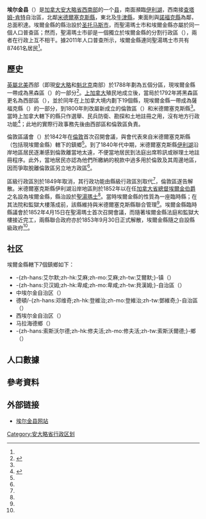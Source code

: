 {{noteTA
|1=zh-hans:埃尔金;zh-hk:伊利近;zh-mo:伊利近;zh-tw:埃爾金;
|2=zh-hans:米德尔塞克斯;zh-hk:美度息士;zh-mo:美度息士;zh-tw:米德爾塞克斯;
|3=zh-hans:查塔姆-肯特;zh-hk:漆咸-根德;zh-mo:漆咸-根德;zh-tw:查塔姆-肯特;
|4=zh-hans:圣托马斯;zh-hk:聖湯瑪士;zh-mo:聖湯瑪士;zh-tw:聖湯瑪士;
}}
{{Infobox settlement
|official_name           = 埃爾金縣
|native_name             = {{lang|en|Elgin County}}
|settlement_type         = [[安大略省行政区划|县（上层次）]]
|nickname                =
|motto                   =
|image_skyline           = 
|imagesize               =
|image_caption           = 
|image_flag              =
|image_seal              =
|image_map               = Map of Ontario ELGIN.svg
|mapsize                 = 280px
|map_caption             = 埃爾金縣在安大略省的位置
|coordinates_display     = inline,title
|coordinates_region      = CA-ON
|subdivision_type        = 國家
|subdivision_type1       = [[加拿大行政區劃|省]]
|subdivision_name        = {{CAN}}
|subdivision_name1       = {{ON}}
|leader_title            = 
|leader_name             =
|established_title       = 成立
|established_date        = 1852年
|area_footnotes          = <ref name="cp2011a"/>
|area_total_km2          =
|area_land_km2           = 1880.90
|area_water_km2          =
|area_water_percent      =
|area_urban_km2          =
|population_as_of        = 2011年
|population_note         =
|population_total        = 87461
|population_footnotes    = <ref name="cp2011a">{{cite web |url=http://www12.statcan.gc.ca/census-recensement/2011/dp-pd/prof/details/page.cfm?Lang=E&Geo1=CD&Code1=3534&Geo2=PR&Code2=35&Data=Count&SearchText=elgin&SearchType=Begins&SearchPR=35&B1=All&Custom=&TABID=1 |title=Elgin County census profile |publisher=Statistics Canada |work=Canada 2011 Census |accessdate=2014-03-27 |archive-date=2016-09-14 |archive-url=https://web.archive.org/web/20160914101955/http://www12.statcan.gc.ca/census-recensement/2011/dp-pd/prof/details/page.cfm?Lang=E&Geo1=CD&Code1=3534&Geo2=PR&Code2=35&Data=Count&SearchText=elgin&SearchType=Begins&SearchPR=35&B1=All&Custom=&TABID=1 |dead-url=no }}</ref>
|population_metro       =
|population_urban       =
|population_density_km2 = 46.5
|timezone               = [[北美東部時區|EST]]
|utc_offset             = −5
|timezone_DST           = [[北美東部時區|EDT]]
|utc_offset_DST         = −4
|latd=42 |latm=45 |latNS=N
|longd=81 |longm=10 |longEW=W
|elevation_m            =
|website                = [http://www.elgincounty.ca/ elgincounty.ca]
|footnotes              =
}}

'''埃尔金县'''（{{lang-en|Elgin County}}）是[[加拿大|加拿大]][[安大略省|安大略省]][[南安大略|西南部]]的一个[[安大略省行政區劃|县]]，南面瀕臨[[伊利湖|伊利湖]]，西南接[[查塔姆-肯特|查塔姆-肯特]]自治區，北鄰[[米德爾塞克斯縣_(安大略省)|米德爾塞克斯縣]]，東北及[[牛津縣_(安大略省)|牛津縣]]，東面則與[[諾福克縣_(安大略省)|諾福克縣]]為鄰，总面积達{{convert|1880.90|km2|mi2}}。埃爾金縣的縣治設於[[聖湯瑪士_(安大略省)|圣托马斯市]]，而聖湯瑪士市和埃爾金縣亦屬於同一個人口普查區；然而，聖湯瑪士市卻是一個獨立於埃爾金縣的分割行政區（{{lang|en|separated municipality}}），兩者在行政上互不相干。據2011年人口普查所示，埃爾金縣連同聖湯瑪士市共有87461名居民<ref name="cp2011a"/>。

== 歷史 ==
[[英屬北美|英屬北美]]西部（即現[[安大略|安大略]]和[[魁北克|魁北克]]南部）於1788年劃為五個分區，現埃爾金縣一帶成為黑森區（{{lang|en|District of Hesse}}）的一部分<ref name="hist">{{cite web |url=http://www.elgincounty.ca/sites/www.elgincounty.ca/files/documents/2012/CountyHistory.pdf |title=Administrative History of the County of Elgin |work=埃爾金縣政府 |accessdate=2014-03-27 |deadurl=yes |archiveurl=https://web.archive.org/web/20140224083951/http://www.elgincounty.ca/sites/www.elgincounty.ca/files/documents/2012/CountyHistory.pdf |archivedate=2014-02-24 }}</ref>。[[上加拿大|上加拿大]]殖民地成立後，當局於1792年將黑森區更名為西部區（{{lang|en|District of Western}}），並於同年在上加拿大境内劃下19個縣，現埃爾金縣一帶成為薩福克縣（{{lang|en|Suffolk County}}）的一部分，到1800年則改屬新成立的倫敦區（{{lang|en|District of London}}）和米德爾塞克斯縣<ref name="hist"/>。當時上加拿大轄下的縣只作選舉、民兵防衛、勘探和土地註冊之用，沒有地方行政功能<ref name="MoGS">{{cite web |url=http://www.archives.gov.on.ca/en/maps/ontario-districts.aspx |title=The Changing Shape of Ontario: Early Districts and Counties 1788-1899 |work=安大略省政府 |accessdate=2014-03-26 |date=2011-12-28 |archive-date=2014-03-05 |archive-url=https://web.archive.org/web/20140305172430/http://www.archives.gov.on.ca/en/maps/ontario-districts.aspx |dead-url=yes }}</ref>；此地的實際行政事務先後由西部區和倫敦區負責。

倫敦區議會（{{lang|en|London District Council}}）於1842年在[[倫敦_(加拿大)|倫敦]]首次召開會議，與會代表來自米德爾塞克斯縣（包括現埃爾金縣）轄下的鎮鄉<ref name="hist"/>。到了1840年代中期，米德爾塞克斯縣[[伊利湖|伊利湖]]沿岸地區居民逐漸感到倫敦離當地太遠，不便當地居民到法庭出席聆訊或辦理土地註冊程序。此外，當地居民亦認為他們所繳納的稅款中過多用於倫敦及其周邊地區，因而爭取脫離倫敦區另立地方政區<ref name="hist"/>。

區級行政區別於1849年取消，其行政功能由縣級行政區別取代<ref name="MoGS"/>，倫敦區遂告解散。米德爾塞克斯縣伊利湖沿岸地區則於1852年以在任[[加拿大省|加拿大省]][[加拿大總督|總督]][[詹姆斯·布魯斯，第八代額爾金伯爵|埃爾金伯爵]]之名設為埃爾金縣，縣治設於[[聖湯瑪士_(安大略省)|聖湯瑪士]]<ref name="hist"/>。當時埃爾金縣的性質為一座臨時縣；在其法院和監獄大樓落成前，該縣維持與米德爾塞克斯縣聯合管理<ref name="hist"/>。埃爾金縣臨時縣議會於1852年4月15日在聖湯瑪士首次召開會議，而隨著埃爾金縣法庭和監獄大樓接近完工，兩縣聯合政府亦於1853年9月30日正式解散，埃爾金縣隨之自設縣級政府<ref name="hist"/>。

== 社区 ==
埃爾金縣轄下7個鎮鄉如下：

*-{zh-hans:艾尔默;zh-hk:艾麻;zh-mo:艾麻;zh-tw:艾爾默;}-镇（{{lang|en|Town of Aylmer}}）
*-{zh-hans:贝汉姆;zh-hk:卑咸;zh-mo:卑咸;zh-tw:貝漢姆;}-自治區（{{lang|en|Municipality of Bayham}}）
*中埃尔金自治区（{{lang|en|Municipality of Central Elgin}}）
*德頓/-{zh-hans:邓维奇;zh-hk:登維治;zh-mo:登維治;zh-tw:鄧維奇;}-自治區（{{lang|en|Municipality of Dutton/Dunwich}}）
*西埃尔金自治区（{{lang|en|Municipality of West Elgin}}）
*马拉海德鄉（{{lang|en|Township of Malahide}}）
*-{zh-hans:索斯沃尔德;zh-hk:修夫活;zh-mo:修夫活;zh-tw:索斯沃爾德;}-鄉（{{lang|en|Township of Southwold}}）

==人口數據==
{{Canada census
 |2011_population=87,461 | 2011_pop_delta=2.5 | 2011_land_area=1880.90 | 2011_pop_density=46.5
 |2011_median_age= | 2011_median_age_m= | 2011_median_age_f=
 |2011_total_pvt_dwell=35,348 | 2011_mean_hh_income= | 2011_access_date=2012-03-28
 |2006_population=85,351 | 2006_pop_delta=4.7 | 2006_land_area=1880.84 | 2006_pop_density=45.4
 |2006_median_age=39.1 | 2006_median_age_m=38.1 | 2006_median_age_f=40.0
 |2006_total_pvt_dwell=33,634 | 2006_mean_hh_income= | 2006_access_date=2012-03-28
 |2001_population=81,553 | 2001_pop_delta=3.0 | 2001_land_area=1880.83 | 2001_pop_density=43.4
 |2001_median_age=37.2 | 2001_median_age_m=36.3 | 2001_median_age_f=38.0
 |2001_total_pvt_dwell=31,800 | 2001_mean_hh_income= | 2001_access_date=2012-03-28
 |notes=連同聖湯瑪士市分割行政區
}}

== 參考資料 ==
{{reflist}}

== 外部链接 ==
{{Commons category|Elgin County, Ontario}}
*[http://www.elgincounty.ca/ 埃尔金县网站] {{Wayback|url=http://www.elgincounty.ca/ |date=20201208005218 }}

[[Category:安大略省行政区划|Category:安大略省行政区划]]